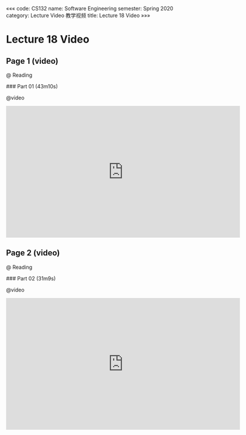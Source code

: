 «««
code: CS132
name: Software Engineering
semester: Spring 2020
category: Lecture Video 教学视频
title: Lecture 18 Video
»»»

# Lecture 18 Video

## Page 1 (video)

@ Reading

<div class="markdown-body">
### Part 01 (43m10s)
</div>

@video

<iframe src="https://watchsb.com/e/0m30284yevkh.html" frameborder=0 marginwidth=0 marginheight=0 scrolling=no width=640 height=360 allowfullscreen></iframe>


## Page 2 (video)

@ Reading

<div class="markdown-body">
### Part 02 (31m9s)
</div>

@video

<iframe src="https://watchsb.com/e/hdlm170bdp5g.html" frameborder=0 marginwidth=0 marginheight=0 scrolling=no width=640 height=360 allowfullscreen></iframe>


